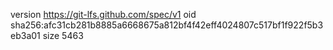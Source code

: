 version https://git-lfs.github.com/spec/v1
oid sha256:afc31cb281b8885a6668675a812bf4f42eff4024807c517bf1f922f5b3eb3a01
size 5463
